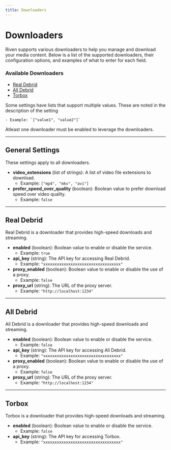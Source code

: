 ```yaml
---
title: Downloaders
---
```



# **Downloaders**

Riven supports various downloaders to help you manage and download your media content. Below is a list of the supported downloaders, their configuration options, and examples of what to enter for each field.

### **Available Downloaders**

- [Real Debrid](#real-debrid)
- [All Debrid](#all-debrid)
- [Torbox](#torbox)

<Callout type="info" title="Lists support multiple values">
    Some settings have lists that support multiple values. These are noted in the description of the setting

    - Example: `["value1", "value2"]`
</Callout>
<Callout type="warning" title="Atleast one downloader must be enabled">
    Atleast one downloader must be enabled to leverage the downloaders.
</Callout>

---

## **General Settings**

These settings apply to all downloaders.

- **video_extensions** (list of strings): A list of video file extensions to download.
    - Example: `["mp4", "mkv", "avi"]`
- **prefer_speed_over_quality** (boolean): Boolean value to prefer download speed over video quality.
    - Example: `false`

---

## **Real Debrid**

Real Debrid is a downloader that provides high-speed downloads and streaming.

- **enabled** (boolean): Boolean value to enable or disable the service.
    - Example: `true`
- **api_key** (string): The API key for accessing Real Debrid.
    - Example: `"xxxxxxxxxxxxxxxxxxxxxxxxxxxxxxxxxx"`
- **proxy_enabled** (boolean): Boolean value to enable or disable the use of a proxy.
    - Example: `false`
- **proxy_url** (string): The URL of the proxy server.
    - Example: `"http://localhost:1234"`

---

## **All Debrid**

All Debrid is a downloader that provides high-speed downloads and streaming.

- **enabled** (boolean): Boolean value to enable or disable the service.
    - Example: `false`
- **api_key** (string): The API key for accessing All Debrid.
    - Example: `"xxxxxxxxxxxxxxxxxxxxxxxxxxxxxxxxxx"`
- **proxy_enabled** (boolean): Boolean value to enable or disable the use of a proxy.
    - Example: `false`
- **proxy_url** (string): The URL of the proxy server.
    - Example: `"http://localhost:1234"`

---

## **Torbox**

Torbox is a downloader that provides high-speed downloads and streaming.

- **enabled** (boolean): Boolean value to enable or disable the service.
    - Example: `false`
- **api_key** (string): The API key for accessing Torbox.
    - Example: `"xxxxxxxxxxxxxxxxxxxxxxxxxxxxxxxxxx"`